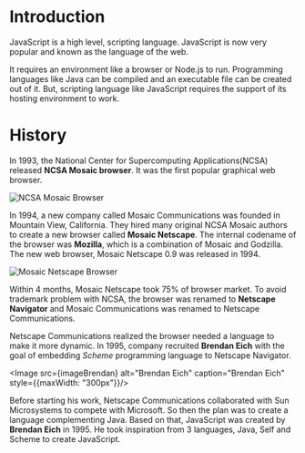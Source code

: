 
<Layout>
<SEO title="Introduction to JavaScript" />
<JSLayout>

# Introduction

JavaScript is a high level, scripting language. JavaScript is now very popular and known as the language of the web.

It requires an environment like a browser or Node.js to run. Programming languages like Java can be compiled and an executable file can be created out of it. But, scripting language like JavaScript requires the support of its hosting environment to work.

# History

In 1993, the National Center for Supercomputing Applications(NCSA) released __NCSA Mosaic browser__. It was the first popular graphical web browser.

<Image src={imageMosaic} alt="NCSA Mosaic Browser" caption="NCSA Mosaic Browser" />

In 1994, a new company called Mosaic Communications was founded in Mountain View, California. They hired many original NCSA Mosaic authors to create a new browser called __Mosaic Netscape__. The internal codename of the browser was __Mozilla__, which is a combination of Mosaic and Godzilla. The new web browser, Mosaic Netscape 0.9 was released in 1994. 

<Image src={imageMosaicNetscape} alt="Mosaic Netscape Browser" caption="Mosaic Netscape Browser" />

Within 4 months, Mosaic Netscape took 75% of browser market. To avoid trademark problem with NCSA, the browser was renamed to __Netscape Navigator__ and Mosaic Communications was renamed to Netscape Communications.

Netscape Communications realized the browser needed a language to make it more dynamic. In 1995, company recruited __Brendan Eich__ with the goal of embedding _Scheme_ programming language to Netscape Navigator.

<Image src={imageBrendan} alt="Brendan Eich" caption="Brendan Eich" style={{maxWidth: "300px"}}/>

Before starting his work, Netscape Communications collaborated with Sun Microsystems to compete with Microsoft. So then the plan was to create a language complementing Java. Based on that, JavaScript was created by __Brendan Eich__ in 1995. He took inspiration from 3 languages, Java, Self and Scheme to create JavaScript.

</JSLayout>
</Layout>